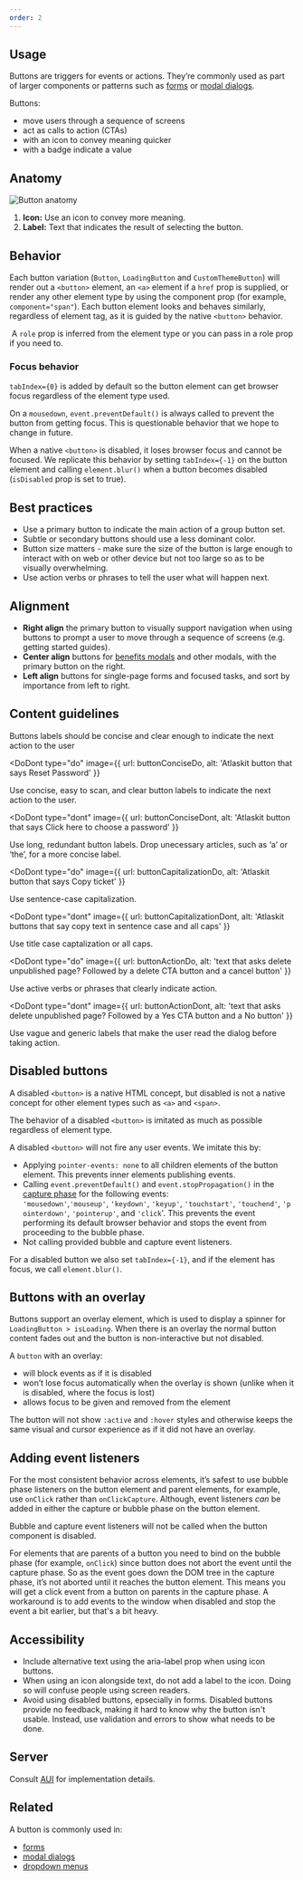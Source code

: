 ```yaml
---
order: 2
---
```



## Usage

Buttons are triggers for events or actions. They’re commonly used as part of larger components or patterns such as [forms](/patterns/forms) or [modal dialogs](/components/modal-dialog).

Buttons:

- move users through a sequence of screens
- act as calls to action (CTAs)
- with an icon to convey meaning quicker
- with a badge indicate a value

## Anatomy

![Button anatomy](images/button-anatomy.png)

1. **Icon:** Use an icon to convey more meaning.
2. **Label:** Text that indicates the result of selecting the button.

## Behavior

Each button variation (`Button`, `LoadingButton` and `CustomThemeButton`) will render out a `<button>` element, an `<a>` element if a `href` prop is supplied, or render any other element type by using the component prop (for example, `component="span"`). Each button element looks and behaves similarly, regardless of element tag, as it is guided by the native `<button>` behavior. 

 A `role` prop is inferred from the element type or you can pass in a role prop if you need to.

### Focus behavior

`tabIndex={0}` is added by default so the button element can get browser focus regardless of the element type used.

On a `mousedown`, `event.preventDefault()` is always called to prevent the button from getting focus. This is questionable behavior that we hope to change in future.

When a native `<button>` is disabled, it loses browser focus and cannot be focused. We replicate this behavior by setting `tabIndex={-1}` on the button element and calling `element.blur()` when a button becomes disabled (`isDisabled` prop is set to true).

## Best practices

- Use a primary button to indicate the main action of a group button set.
- Subtle or secondary buttons should use a less dominant color.
- Button size matters - make sure the size of the button is large enough to interact with on web or other device but not too large so as to be visually overwhelming.
- Use action verbs or phrases to tell the user what will happen next.

## Alignment

- **Right align** the primary button to visually support navigation when using buttons to prompt a user to move through a sequence of screens (e.g. getting started guides).
- **Center align** buttons for [benefits modals](/patterns/benefits-modal) and other modals, with the primary button on the right.
- **Left align** buttons for single-page forms and focused tasks, and sort by importance from left to right.

## Content guidelines

Buttons labels should be concise and clear enough to indicate the next action to the user

<DoDont
  type="do"
  image={{
    url: buttonConciseDo,
    alt: 'Atlaskit button that says Reset Password'
  }}
>
  Use concise, easy to scan, and clear button labels to indicate the next action to the user.
</DoDont>

<DoDont
  type="dont"
  image={{
    url: buttonConciseDont,
    alt: 'Atlaskit button that says Click here to choose a password'
  }}
>
  Use long, redundant button labels. Drop unecessary articles, such as ‘a’ or ‘the’, for a more concise label.
</DoDont>

<DoDont
  type="do"
  image={{
    url: buttonCapitalizationDo,
    alt: 'Atlaskit button that says Copy ticket'
  }}
>
  Use sentence-case capitalization.
</DoDont>

<DoDont
  type="dont"
  image={{
    url: buttonCapitalizationDont,
    alt: 'Atlaskit buttons that say copy text in sentence case and all caps'
  }}
>
  Use title case captalization or all caps.
</DoDont>

<DoDont
  type="do"
  image={{
    url: buttonActionDo,
    alt: 'text that asks delete unpublished page? Followed by a delete CTA button and a cancel button'
  }}
>
  Use active verbs or phrases that clearly indicate action.
</DoDont>

<DoDont
  type="dont"
  image={{
    url: buttonActionDont,
    alt: 'text that asks delete unpublished page? Followed by a Yes CTA button and a No button'
  }}
>
  Use vague and generic labels that make the user read the dialog before taking action.
</DoDont>

## Disabled buttons

A disabled `<button>` is a native HTML concept, but disabled is not a native concept for other element types such as `<a>` and `<span>`.

The behavior of a disabled `<button>` is imitated as much as possible regardless of element type.

A disabled `<button>` will not fire any user events. We imitate this by:

- Applying `pointer-events: none` to all children elements of the button element. This prevents inner elements publishing events.
- Calling `event.preventDefault()` and `event.stopPropagation()` in the [capture phase](https://javascript.info/bubbling-and-capturing) for the following events: `'mousedown'`,`'mouseup'`, `'keydown'`, `'keyup'`, `'touchstart'`, `'touchend'`, `'pointerdown'`, `'pointerup'`, and `'click`'. This prevents the event performing its default browser behavior and stops the event from proceeding to the bubble phase.
- Not calling provided bubble and capture event listeners.

For a disabled button we also set `tabIndex={-1}`, and if the element has focus, we call `element.blur()`.

## Buttons with an overlay

Buttons support an overlay element, which is used to display a spinner for `LoadingButton > isLoading`. When there is an overlay the normal button content fades out and the button is non-interactive but not disabled.

A `button` with an overlay:

- will block events as if it is disabled
- won’t lose focus automatically when the overlay is shown (unlike when it is disabled, where the focus is lost)
- allows focus to be given and removed from the element

The button will not show `:active` and `:hover` styles and otherwise keeps the same visual and cursor experience as if it did not have an overlay.

## Adding event listeners

For the most consistent behavior across elements, it’s safest to use bubble phase listeners on the button element and parent elements, for example, use `onClick` rather than `onClickCapture`. Although, event listeners *can* be added in either the capture or bubble phase on the button element. 

Bubble and capture event listeners will not be called when the button component is disabled.

For elements that are parents of a button you need to bind on the bubble phase (for example, `onClick`) since button does not abort the event until the capture phase. So as the event goes down the DOM tree in the capture phase, it’s not aborted until it reaches the button element. This means you will get a click event from a button on parents in the capture phase. A workaround is to add events to the window when disabled and stop the event a bit earlier, but that's a bit heavy.

## Accessibility

- Include alternative text using the aria-label prop when using icon buttons.
- When using an icon alongside text, do not add a label to the icon. Doing so will confuse people using screen readers.
- Avoid using disabled buttons, epsecially in forms. Disabled buttons provide no feedback, making it hard to know why the button isn't usable. Instead, use validation and errors to show what needs to be done.

## Server

Consult [AUI](https://docs.atlassian.com/aui/latest/docs/buttons.html) for implementation details.

## Related

A button is commonly used in:

- [forms](/patterns/forms)
- [modal dialogs](/components/modal-dialog)
- [dropdown menus](/components/dropdown-menu)
